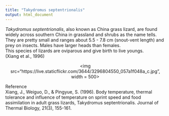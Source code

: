 ---
title: "Takydromus septentrionalis"
output: html_document
---

*Takydromus septentrionalis*, also known as China grass lizard, are found widely across southern China in grassland and shrubs as the name tells.  
They are pretty small and ranges about 5.5 - 7.8 cm (snout-vent length) and prey on insects. Males have larger heads than females.  
This species of lizards are oviparous and give birth to live youngs.  
(Xiang et al., 1996)

<p align='center'>
<img src="https://live.staticflickr.com/3644/3296804550_057a1f048a_c.jpg", width = 500>
</p>

Reference  
Xiang, J., Weiguo, D., & Pingyue, S. (1996). Body temperature, thermal tolerance and influence of temperature on sprint speed and food assimilation in adult grass lizards, Takydromus septentrionalis. Journal of Thermal Biology, 21(3), 155-161.